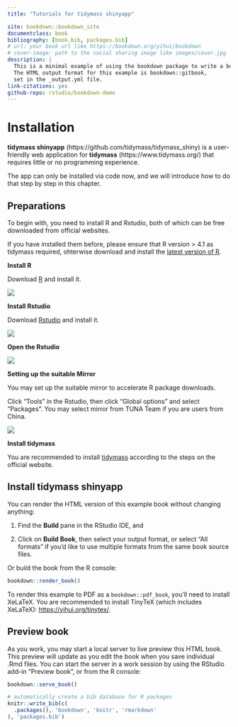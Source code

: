 ```yaml
--- 
title: "Tutorials for tidymass shinyapp"

site: bookdown::bookdown_site
documentclass: book
bibliography: [book.bib, packages.bib]
# url: your book url like https://bookdown.org/yihui/bookdown
# cover-image: path to the social sharing image like images/cover.jpg
description: |
  This is a minimal example of using the bookdown package to write a book.
  The HTML output format for this example is bookdown::gitbook,
  set in the _output.yml file.
link-citations: yes
github-repo: rstudio/bookdown-demo
---
```


# Installation

**tidymass shinyapp** (https://github.com/tidymass/tidymass_shiny) is a user-friendly web application for **tidymass** (https://www.tidymass.org/) that requires little or no programming experience.

The app can only be installed via code now, and we will introduce how to do that step by step in this chapter.

## Preparations

To begin with, you need to install R and Rstudio, both of which can be free downloaded from official websites.

If you have installed them before, please ensure that R version > 4.1 as tidymass required, ohterwise download and install the [latest version of R](https://cran.r-project.org/mirrors.html).

**Install R**

Download [R](https://www.r-project.org/) and install it. 

![](figures/R_install.png)

**Install Rstudio**

Download [Rstudio](https://posit.co/download/rstudio-desktop/#download) and install it.

![](figures/Rstudio_install.png)

**Open the Rstudio**

![](figures/Rstudio.png)

**Setting up the suitable Mirror**

You may set up the suitable mirror to accelerate R package downloads.

Click "Tools" in the Rstudio, then click "Global options" and select "Packages". You may select mirror from TUNA Team if you are users from China.

![](figures/mirror.png)

**Install tidymass**

You are recommended to install [tidymass](https://www.tidymass.org/) according to the steps on the official website.


## Install tidymass shinyapp

You can render the HTML version of this example book without changing anything:

1. Find the **Build** pane in the RStudio IDE, and

1. Click on **Build Book**, then select your output format, or select "All formats" if you'd like to use multiple formats from the same book source files.

Or build the book from the R console:

```r
bookdown::render_book()
```

To render this example to PDF as a `bookdown::pdf_book`, you'll need to install XeLaTeX. You are recommended to install TinyTeX (which includes XeLaTeX): <https://yihui.org/tinytex/>.

## Preview book

As you work, you may start a local server to live preview this HTML book. This preview will update as you edit the book when you save individual .Rmd files. You can start the server in a work session by using the RStudio add-in "Preview book", or from the R console:

```r
bookdown::serve_book()
```


```r
# automatically create a bib database for R packages
knitr::write_bib(c(
  .packages(), 'bookdown', 'knitr', 'rmarkdown'
), 'packages.bib')
```
